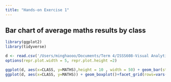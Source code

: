 ```yaml
---
title: "Hands-on Exercise 1"
---
```


## Bar chart of average maths results by class
```r
library(ggplot2)
library(tidyverse)

d <- read.csv('/Users/minghaooo/Documents/Term 4/ISSS608-Visual Analytics/inclass-1/Exam_data.csv')
options(repr.plot.width = 5, repr.plot.height =2)

ggplot(d, aes(x=CLASS, y=MATHS),height = 10 , width = 50) + geom_bar(stat = "summary",fun = "mean")
ggplot(d, aes(x=CLASS, y=MATHS)) + geom_boxplot()+facet_grid(rows=vars(GENDER))
```